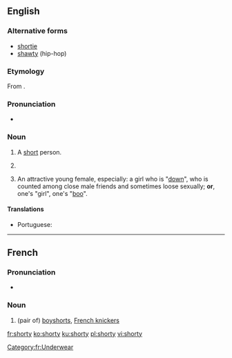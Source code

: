==English==

===Alternative forms===
* [[shortie]]
* [[shawty]] (hip-hop)

===Etymology===
From {{suffix|short|y|lang=en}}.

===Pronunciation===
* {{a|UK}} {{IPA|/ˈʃɔːti/|lang=en}}

===Noun===
{{en-noun|shorties}}

# {{context|informal|lang=en}} A [[short]] person.
# {{context|informal|lang=en}} {{non-gloss definition|A [[term of endearment]] for a child, younger sibling, shorter person, etc.}}
# {{rfc-sense}} {{context|slang|hip-hop|lang=en}} An attractive young female, especially: a girl who is "[[down#Adjective|down]]", who is counted among close male friends and sometimes loose sexually; '''or''', one's "girl", one's "[[boo#Noun|boo]]".

====Translations====
{{trans-top|a short person}}
* Portuguese: {{t+|pt|baixinho|m}}
{{trans-mid}}
{{trans-bottom}}

----

==French==

===Pronunciation===
* {{IPA|/ʃɔʁti/|lang=fr}}

===Noun===
{{fr-noun|m}}

# (pair of) [[boyshorts]], [[French knickers]]


[[Category:fr:Underwear]]

[[fr:shorty]]
[[ko:shorty]]
[[ku:shorty]]
[[pl:shorty]]
[[vi:shorty]]